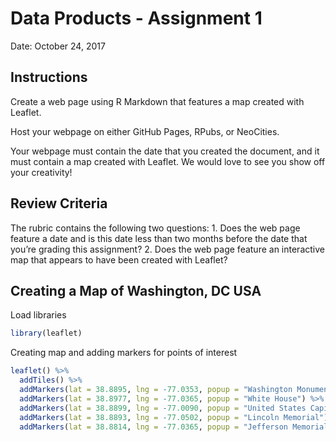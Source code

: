 

**Data Products - Assignment 1**
========================================

Date: October 24, 2017

## **Instructions**
Create a web page using R Markdown that features a map created with Leaflet.

Host your webpage on either GitHub Pages, RPubs, or NeoCities.

Your webpage must contain the date that you created the document, and it must contain a map created with Leaflet. We would love to see you show off your creativity!

## **Review Criteria**
The rubric contains the following two questions:
1. Does the web page feature a date and is this date less than two months before the date that you're grading this assignment?
2. Does the web page feature an interactive map that appears to have been created with Leaflet?

## **Creating a Map of Washington, DC USA**
Load libraries
```{r}
library(leaflet)
```
Creating map and adding markers for points of interest
```{r}
leaflet() %>%
  addTiles() %>%
  addMarkers(lat = 38.8895, lng = -77.0353, popup = "Washington Monument") %>%
  addMarkers(lat = 38.8977, lng = -77.0365, popup = "White House") %>%
  addMarkers(lat = 38.8899, lng = -77.0090, popup = "United States Capital") %>%
  addMarkers(lat = 38.8893, lng = -77.0502, popup = "Lincoln Memorial") %>%
  addMarkers(lat = 38.8814, lng = -77.0365, popup = "Jefferson Memorial")
```
